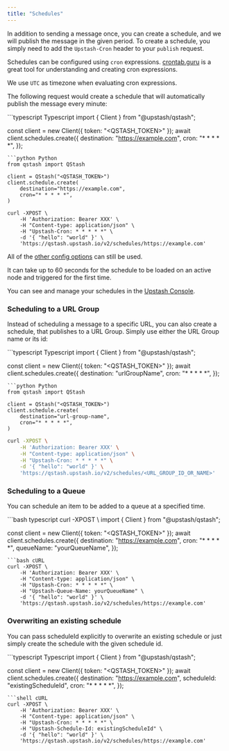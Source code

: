 ```yaml
---
title: "Schedules"
---
```


In addition to sending a message once, you can create a schedule, and we will
publish the message in the given period. To create a schedule, you simply need
to add the `Upstash-Cron` header to your `publish` request.

Schedules can be configured using `cron` expressions.
[crontab.guru](https://crontab.guru/) is a great tool for understanding and
creating cron expressions.

We use `UTC` as timezone when evaluating cron expressions.

The following request would create a schedule that will automatically publish
the message every minute:

<CodeGroup>
```typescript Typescript
import { Client } from "@upstash/qstash";

const client = new Client({ token: "<QSTASH_TOKEN>" });
await client.schedules.create({
  destination: "https://example.com",
  cron: "* * * * *",
});
```
```python Python
from qstash import QStash

client = QStash("<QSTASH_TOKEN>")
client.schedule.create(
    destination="https://example.com",
    cron="* * * * *",
)
```
```shell cURL
curl -XPOST \
    -H 'Authorization: Bearer XXX' \
    -H "Content-type: application/json" \
    -H "Upstash-Cron: * * * * *" \
    -d '{ "hello": "world" }' \
    'https://qstash.upstash.io/v2/schedules/https://example.com'
```
</CodeGroup>

All of the [other config options](/qstash/howto/publishing#optional-parameters-and-configuration)
can still be used.

<Info>

It can take up to 60 seconds for the schedule to be loaded on an active node and
triggered for the first time.

</Info>

You can see and manage your schedules in the
[Upstash Console](https://console.upstash.com/qstash).

### Scheduling to a URL Group

Instead of scheduling a message to a specific URL, you can also create a
schedule, that publishes to a URL Group. Simply use either the URL Group name or its id:

<CodeGroup>
```typescript Typescript
import { Client } from "@upstash/qstash";

const client = new Client({ token: "<QSTASH_TOKEN>" });
await client.schedules.create({
  destination: "urlGroupName",
  cron: "* * * * *",
});
```
```python Python
from qstash import QStash

client = QStash("<QSTASH_TOKEN>")
client.schedule.create(
    destination="url-group-name",
    cron="* * * * *",
)
```
```bash cURL
curl -XPOST \
    -H 'Authorization: Bearer XXX' \
    -H "Content-type: application/json" \
    -H "Upstash-Cron: * * * * *" \
    -d '{ "hello": "world" }' \
    'https://qstash.upstash.io/v2/schedules/<URL_GROUP_ID_OR_NAME>'
```
</CodeGroup>

### Scheduling to a Queue

You can schedule an item to be added to a queue at a specified time.

<CodeGroup>
```bash typescript
curl -XPOST \
import { Client } from "@upstash/qstash";

const client = new Client({ token: "<QSTASH_TOKEN>" });
await client.schedules.create({
  destination: "https://example.com",
  cron: "* * * * *",
  queueName: "yourQueueName",
});
```
```bash cURL
curl -XPOST \
    -H 'Authorization: Bearer XXX' \
    -H "Content-type: application/json" \
    -H "Upstash-Cron: * * * * *" \
    -H "Upstash-Queue-Name: yourQueueName" \
    -d '{ "hello": "world" }' \
    'https://qstash.upstash.io/v2/schedules/https://example.com'
```
</CodeGroup>

### Overwriting an existing schedule 

You can pass scheduleId explicitly to overwrite an existing schedule or just simply create the schedule
with the given schedule id.

<CodeGroup>
```typescript Typescript
import { Client } from "@upstash/qstash";

const client = new Client({ token: "<QSTASH_TOKEN>" });
await client.schedules.create({
  destination: "https://example.com",
  scheduleId: "existingScheduleId",
  cron: "* * * * *",
});
```
```shell cURL
curl -XPOST \
    -H 'Authorization: Bearer XXX' \
    -H "Content-type: application/json" \
    -H "Upstash-Cron: * * * * *" \
    -H "Upstash-Schedule-Id: existingScheduleId" \
    -d '{ "hello": "world" }' \
    'https://qstash.upstash.io/v2/schedules/https://example.com'
```
</CodeGroup>

